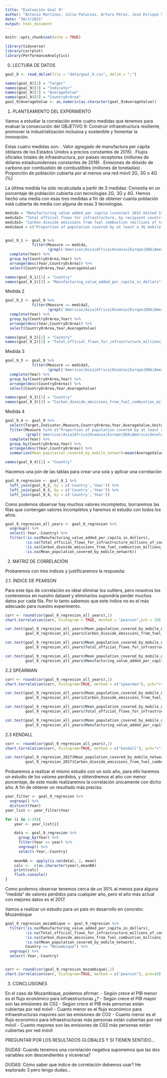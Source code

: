 ```yaml
---
title: "Evaluación Goal 9"
author: "Antonio Martínez, Julia Palacios, Arturo Pérez, José Enrique Sánchez"
date: "30/3/2021"
output: html_document
---
```


```r
knitr::opts_chunk$set(echo = TRUE)

library(tidyverse)
library(corrplot)
library(PerformanceAnalytics)
```
0. LECTURA DE DATOS

```r
goal_9 <- read_delim(file = "data/goal_9.csv", delim = ";")

names(goal_9)[2] = "Target"
names(goal_9)[3] = "Indicator"
names(goal_9)[7] = "AverageValue"
names(goal_9)[5] = "CountryOrArea"
goal_9$AverageValue <- as.numeric(as.character(goal_9$AverageValue))

```
1. PLANTEAMIENTO DEL EXPERIMENTO

Vamos a estudiar la correlación entre cuatro medidas que tenemos para evaluar la consecución del OBJETIVO 9: Construir infraestructura resiliente, promover la industrialización inclusiva y sostenible y fomentar la innovación. 

Estas cuatro medidas son:
  . Valor agregado de manufactura per cápita (dólares de los Estados Unidos a precios constantes de 2015)
  . Flujos oficiales totales de infraestructura, por países receptores (millones de dólares estadounidenses constantes de 2018)
  . Emisiones de dióxido de carbono por combustión de combustibles (millones de toneladas)
  . Proporción de población cubierta por al menos una red móvil 2G, 3G o 4G (%)
  
La última medida ha sido recalculada a partir de 3 medidas: Consistía en un porcentaje de población cubierta con tecnologías 2G, 3G y 4G. Hemos hecho una media con esas tres medidas a fin de obtener cuanta población está cubierta de media con alguna de esas 3 tecnologías.  

```r
medida = "Manufacturing value added per capita (constant 2015 United States dollars)"
medida2= "Total official flows for infrastructure, by recipient countries (millions of constant 2018 United States dollars)"
medida3= "Carbon dioxide emissions from fuel combustion (millions of tonnes)"
medidas4 = c("Proportion of population covered by at least a 3G mobile network ()","Proportion of population covered by at least a 2G mobile network ()","Proportion of population covered by at least a 4G mobile network ()")


goal_9_1 <- goal_9 %>%
            filter(Measure == medida,
                   !grepl('Americas|Asia|Africa|Oceania|Europe|ODA|America|developing|Developed|countries|Countries|regions|Channel', CountryOrArea)) %>%
  complete(Year) %>%  
  group_by(CountryOrArea,Year) %>% 
  arrange(desc(Year,CountryOrArea)) %>% 
  select(CountryOrArea,Year,AverageValue)

names(goal_9_1)[1] = "Country"
names(goal_9_1)[3] = "Manufacturing_value_added_per_capita_in_dollars"
```
Medida 2
```r
goal_9_2 <- goal_9 %>%
            filter(Measure == medida2,
                   !grepl('Americas|Asia|Africa|Oceania|Europe|ODA|America|developing|Developed|countries|Countries|regions|Channel', CountryOrArea)) %>%
  complete(Year) %>%  
  group_by(CountryOrArea,Year) %>% 
  arrange(desc(Year,CountryOrArea)) %>% 
  select(CountryOrArea,Year,AverageValue)

names(goal_9_2)[1] = "Country"
names(goal_9_2)[3] = "Total_official_flows_for_infrastructure_millions_of_constant_2018_United_States_dollars"

```
Medida 3
```r
goal_9_3 <- goal_9 %>%
            filter(Measure == medida3,
                   !grepl('Americas|Asia|Africa|Oceania|Europe|ODA|America|developing|Developed|countries|Countries|regions|Channel', CountryOrArea)) %>%
  complete(Year) %>%  
  group_by(CountryOrArea,Year) %>% 
  arrange(desc(CountryOrArea)) %>% 
  select(CountryOrArea,Year,AverageValue)

names(goal_9_3)[1] = "Country"
names(goal_9_3)[3] = "Carbon_dioxide_emissions_from_fuel_combustion_millions_of_tonnes"


```
Medida 4
```r
goal_9_4 <- goal_9 %>%
  select(Target,Indicator,Measure,CountryOrArea,Year,AverageValue,Units) %>%
  filter(Measure %in% c("Proportion of population covered by at least a 3G mobile network ()","Proportion of population covered by at least a 2G mobile network ()","Proportion of population covered by at least a 4G mobile network ()"),
         !grepl('Americas|Asia|Africa|Oceania|Europe|ODA|America|developing|Developed|countries|Countries|regions|Channel', CountryOrArea)) %>% 
  complete(Year) %>%  
  group_by(CountryOrArea,Year) %>% 
  arrange(desc(Year,CountryOrArea)) %>%
  summarize(Mean_population_covered_by_mobile_network=mean(AverageValue))

names(goal_9_4)[1] = "Country"


```

Hacemos una join de las tablas para crear una sola y aplicar una correlación
```r
goal_9_regresion <- goal_9_1 %>%
  left_join(goal_9_2, by = c('Country','Year')) %>% 
  left_join(goal_9_3, by = c('Country','Year')) %>%
  left_join(goal_9_4, by = c('Country','Year'))

```
Como podemos observar hay muchos valores incompletos, borraremos las filas que contengan valores incompletos y haremos el estudio con todos los años.
```r
goal_9_regresion_all_years <- goal_9_regresion %>%
  ungroup() %>%
  select(-Year,-Country) %>% 
  filter(!is.na(Manufacturing_value_added_per_capita_in_dollars),
         !is.na(Total_official_flows_for_infrastructure_millions_of_constant_2018_United_States_dollars),
         !is.na(Carbon_dioxide_emissions_from_fuel_combustion_millions_of_tonnes),
         !is.na(Mean_population_covered_by_mobile_network))
``` 
2. MATRIZ DE CORRELACIÓN

Probaremos con tres índices y justificaremos la respuesta:

2.1. ÍNDICE DE PEARSON

Para este tipo de correlación es ideal eliminar los outliers, pero nosotros los contenemos en nuestro dataset y eliminarlos supondría perder muchos datos por cada fila. Por lo tanto sabemos que este índice no es el más adecuado para nuestro experimento.
```r
corr <- round(cor(goal_9_regresion_all_years),1)
chart.Correlation(corr, histogram = TRUE, method = "pearson",pch = 20)
```
```r
cor.test(goal_9_regresion_all_years$Mean_population_covered_by_mobile_network,
         goal_9_regresion_all_years$Carbon_dioxide_emissions_from_fuel_combustion_millions_of_tonnes,method="pearson",exact=FALSE)
```
```r
cor.test(goal_9_regresion_all_years$Mean_population_covered_by_mobile_network,
         goal_9_regresion_all_years$Total_official_flows_for_infrastructure_millions_of_constant_2018_United_States_dollars,method="pearson",exact=FALSE)
```
```r
cor.test(goal_9_regresion_all_years$Mean_population_covered_by_mobile_network,
         goal_9_regresion_all_years$Manufacturing_value_added_per_capita_in_dollars,method="pearson",exact=FALSE)
```

2.2 SPEARMAN

```r
corr <- round(cor(goal_9_regresion_all_years),1)
chart.Correlation(corr, histogram=TRUE, method = c("spearman"), pch="+")
```
```r
cor.test(goal_9_regresion_all_years$Mean_population_covered_by_mobile_network,
         goal_9_regresion_all_years$Carbon_dioxide_emissions_from_fuel_combustion_millions_of_tonnes,method="spearman",exact=FALSE)
```
```r
cor.test(goal_9_regresion_all_years$Mean_population_covered_by_mobile_network,
         goal_9_regresion_all_years$Total_official_flows_for_infrastructure_millions_of_constant_2018_United_States_dollars,method="spearman",exact=FALSE)
```
```r
cor.test(goal_9_regresion_all_years$Mean_population_covered_by_mobile_network,
         goal_9_regresion_all_years$Manufacturing_value_added_per_capita_in_dollars,method="spearman",exact=FALSE)
```


2.3 KENDALL
```r
corr <- round(cor(goal_9_regresion_all_years),1)
chart.Correlation(corr, histogram=TRUE, method = c("kendall"), pch="+")
```
```r
cor.test(goal_9_regresion_2017$Mean_population_covered_by_mobile_network,
         goal_9_regresion_2017$Carbon_dioxide_emissions_from_fuel_combustion_millions_of_tonnes,method="kendall",exact=FALSE)
```


Probaremos a realizar el mismo estudio con un solo año, para ello haremos un estudio de los valores perdidos, y obtendremos el año con menor porcentaje, de este modo realizaremos la correlación únicamente con dicho año. A fin de obtener un resultado más preciso.
```r
year_filter <- goal_9_regresion %>% 
  ungroup() %>% 
  distinct(Year)
year_list <- year_filter$Year

for (i in 1:20){
    year <- year_list[i]

    data <- goal_9_regresion %>% 
      group_by(Year) %>% 
      filter(Year == year) %>%
      ungroup() %>%
      select(-Year,-Country)
    
    meanNA <- apply(is.na(data), 2, mean)
    calc <-  c(as.character(year),meanNA)  
    print(calc)
    flush.console()
}


```
Como podemos observar tenemos cerca de un 30% al menos para alguna "medida" de valores perdidos para cualquier año, pero el año más actual con mejores datos es el 2017.

Vamos a realizar un estudio para un país en desarrollo en concreto: Mozambique
```r

goal_9_regresion_mozambique <- goal_9_regresion %>% 
  filter(!is.na(Manufacturing_value_added_per_capita_in_dollars),
         !is.na(Total_official_flows_for_infrastructure_millions_of_constant_2018_United_States_dollars),
         !is.na(Carbon_dioxide_emissions_from_fuel_combustion_millions_of_tonnes),
         !is.na(Mean_population_covered_by_mobile_network),
         Country == "Mozambique") %>% 
  ungroup() %>%
  select(-Year,-Country)


corr <- round(cor(goal_9_regresion_mozambique),1)
chart.Correlation(corr, histogram=TRUE, method = c("pearson"), pch=19)
```

3. CONCLUSIONES

En el caso de Mozambique, podemos afirmar:
- Según crece el PIB menor es el flujo económico para infraestructuras ¿?
- Según crece el PIB mayor son las emisiones de C02
- Según crece el PIB más personas están cubiertas por red móvil
- Cuanto menor es el flujo económico para infraestructuras mayores son las emisiones de CO2
- Cuanto menor es el flujo económico para infraestructuras más personas están cubiertas por red móvil
- Cuanto mayores son las emisiones de C02 más personas están cubiertas por red móvil

PREGUNTAR POR LOS RESULTADOS GLOBALES Y SI TIENEN SENTIDO...

DUDAS: Cuando tenemos una correlación negativa suponemos que las dos variables son descendientes y viceversa?

DUDAS: Cómo saber que índice de correlación debemos usar? He explorado 3 pero tengo dudas...
